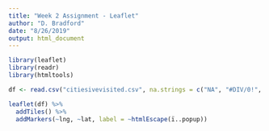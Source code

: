 ```yaml
---
title: "Week 2 Assignment - Leaflet"
author: "D. Bradford"
date: "8/26/2019"
output: html_document
---
```


```r
library(leaflet)
library(readr)
library(htmltools)

df <- read.csv("citiesivevisited.csv", na.strings = c("NA", "#DIV/0!", ""))

leaflet(df) %>%
  addTiles() %>%
  addMarkers(~lng, ~lat, label = ~htmlEscape(ï..popup))
```